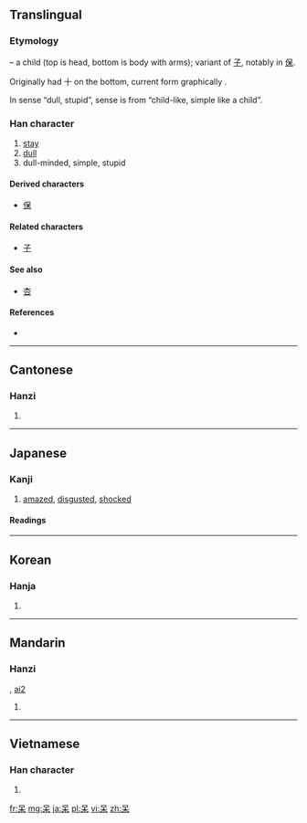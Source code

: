 {{also|騃|杏}}
==Translingual==
===Etymology===
{{liushu|p}} – a child (top is head, bottom is body with arms); variant of [[子]], notably in [[保]].

Originally had 十 on the bottom, current form graphically {{Han compound|口|木}}.

In sense “dull, stupid”, sense is from “child-like, simple like a child”.

===Han character===
{{Han char|rn=30|rad=口|as=04|sn=7|four=6090<sub>4</sub>|canj=口木 (RD)|ids=⿱[[口]][[木]]}}

# [[stay]]
# [[dull]]
# dull-minded, simple, stupid

====Derived characters====
* [[保]]

====Related characters====
* [[子]]

====See also====
* [[杏]] <!-- same components, opposite order -->

====References====
* {{Han ref|kx=0181.110|dkj=03395|dj=0399.100|hdz=10585.110|uh=5446|ud=21574|bh=A762|bd=42850}}

----

==Cantonese==

===Hanzi===
{{yue-hanzi|jyut=[[daai1]], [[ngoi4]]|y=daai1, ngoi4}}

# {{defn|lang=yue|sort=口04}}

----

==Japanese==

===Kanji===
{{ja-kanji|grade=uc|rs=口04}}

# [[amazed]], [[disgusted]], [[shocked]]

====Readings====
{{ja-readings
|on=[[ほう]] (hō), [[ぼう]] (bō)
|kun=[[あきる]] ([[呆る]], akiru), [[あきれる]] ([[呆れる]], akireru), [[ほける]] ([[呆ける]], hokeru), [[ほうける]] ([[呆ける]], hōkeru), [[ぼけ]] ([[呆け]], boke), [[ぼける]] ([[呆ける]], bokeru)
}}

----

==Korean==

===Hanja===
{{ko-hanja|hangeul=[[매]], [[태]], 보|rv=mae, tae, bo|mr=mae, t'ae, po}}

# {{defn|lang=ko|sort=口04}}

----

==Mandarin==

===Hanzi===
{{cmn-hanzi|pin=[[dāi]] ([[dai1]])|wg=dai<sup>1</sup>}}, [[ai2]]

# {{defn|lang=cmn|sort=口04}}

----

==Vietnamese==

===Han character===
{{vi-hantu|ngốc|rs=口04}}

# {{defn|lang=vi|sort=口04}}

[[fr:呆]]
[[mg:呆]]
[[ja:呆]]
[[pl:呆]]
[[vi:呆]]
[[zh:呆]]